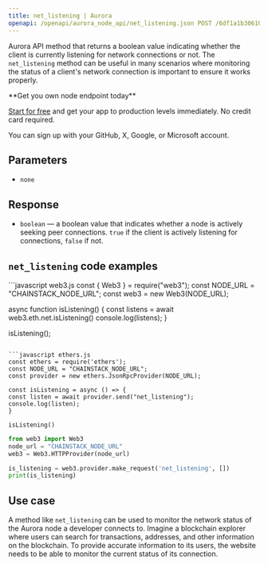 ---
title: net_listening | Aurora
openapi: /openapi/aurora_node_api/net_listening.json POST /6df1a1b3061097e66349993a96b8e535
---

Aurora API method that returns a boolean value indicating whether the client is currently listening for network connections or not. The `net_listening` method can be useful in many scenarios where monitoring the status of a client's network connection is important to ensure it works properly.

<Check>
**Get you own node endpoint today**

[Start for free](https://console.chainstack.com/) and get your app to production levels immediately. No credit card required.

You can sign up with your GitHub, X, Google, or Microsoft account.
</Check>


## Parameters

* `none`

## Response

* `boolean` — a boolean value that indicates whether a node is actively seeking peer connections. `true` if the client is actively listening for connections, `false` if not.

## `net_listening` code examples

<CodeGroup>
```javascript web3.js
const { Web3 } = require("web3");
const NODE_URL = "CHAINSTACK_NODE_URL";
const web3 = new Web3(NODE_URL);

async function isListening() {
  const listens = await web3.eth.net.isListening()
  console.log(listens);
}

isListening();
```

```javascript ethers.js
const ethers = require('ethers');
const NODE_URL = "CHAINSTACK_NODE_URL";
const provider = new ethers.JsonRpcProvider(NODE_URL);

const isListening = async () => {
const listen = await provider.send("net_listening");
console.log(listen);
}

isListening()
```

```python web3.py
from web3 import Web3  
node_url = "CHAINSTACK_NODE_URL"
web3 = Web3.HTTPProvider(node_url)

is_listening = web3.provider.make_request('net_listening', [])
print(is_listening)
```
</CodeGroup>


## Use case

A method like `net_listening` can be used to monitor the network status of the Aurora node a developer connects to. Imagine a blockchain explorer where users can search for transactions, addresses, and other information on the blockchain. To provide accurate information to its users, the website needs to be able to monitor the current status of its connection.
